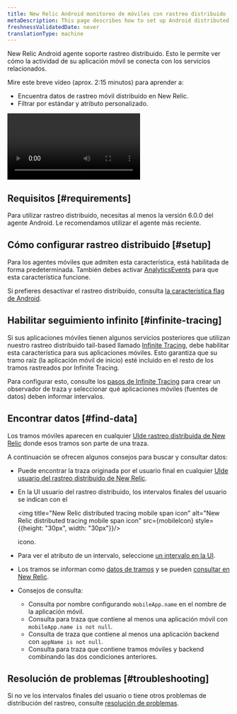 ```yaml
---
title: New Relic Android monitoreo de móviles con rastreo distribuido
metaDescription: This page describes how to set up Android distributed tracing.
freshnessValidatedDate: never
translationType: machine
---
```



New Relic Android <InlinePopover type="mobile"/>agente soporte rastreo distribuido. Esto le permite ver cómo la actividad de su aplicación móvil se conecta con los servicios relacionados.

Mire este breve vídeo (aprox. 2:15 minutos) para aprender a:

* Encuentra datos de rastreo móvil distribuido en New Relic.
* Filtrar por estándar y atributo personalizado.

<Video
  id="tkAxeE5cT2Q"
  type="youtube"
/>

## Requisitos [#requirements]

Para utilizar rastreo distribuido, necesitas al menos la versión 6.0.0 del agente Android. Le recomendamos utilizar el agente más reciente.

## Cómo configurar rastreo distribuido [#setup]

Para los agentes móviles que admiten esta característica, está habilitada de forma predeterminada. También debes activar [AnalyticsEvents](/docs/mobile-monitoring/new-relic-mobile-android/android-sdk-api/android-agent-configuration-feature-flags/#ff-analytics-events) para que esta característica funcione.

Si prefieres desactivar el rastreo distribuido, consulta [la característica flag de Android](/docs/mobile-monitoring/new-relic-mobile-android/android-sdk-api/android-agent-configuration-feature-flags/#dt).

## Habilitar seguimiento infinito [#infinite-tracing]

Si sus aplicaciones móviles tienen algunos servicios posteriores que utilizan nuestro rastreo distribuido tail-based llamado [Infinite Tracing](/docs/distributed-tracing/infinite-tracing/introduction-infinite-tracing), debe habilitar esta característica para sus aplicaciones móviles. Esto garantiza que su tramo raíz (la aplicación móvil de inicio) esté incluido en el resto de los tramos rastreados por Infinite Tracing.

Para configurar esto, consulte los [pasos de Infinite Tracing](/docs/distributed-tracing/infinite-tracing/set-trace-observer) para crear un observador de traza y seleccionar qué aplicaciones móviles (fuentes de datos) deben informar intervalos.

## Encontrar datos [#find-data]

Los tramos móviles aparecen en cualquier [UIde rastreo distribuida de New Relic](/docs/understand-dependencies/distributed-tracing/ui-data/additional-distributed-tracing-features-new-relic-one/) donde esos tramos son parte de una traza.

A continuación se ofrecen algunos consejos para buscar y consultar datos:

* Puede encontrar la traza originada por el usuario final en cualquier [UIde usuario del rastreo distribuido de New Relic](/docs/understand-dependencies/distributed-tracing/ui-data/additional-distributed-tracing-features-new-relic-one).

* En la UI usuario del rastreo distribuido, los intervalos finales del usuario se indican con el

  <img title="New Relic distributed tracing mobile span icon" alt="New Relic distributed tracing mobile span icon" src={mobileIcon} style={{height: "30px", width: "30px"}}/>

  icono.

* Para ver el atributo de un intervalo, seleccione [un intervalo en la UI](/docs/apm/distributed-tracing/ui-data/understand-use-distributed-tracing-data#span-details).

* Los tramos se informan como [datos de tramos](/attribute-dictionary/?event=Span) y se pueden [consultar en New Relic](/docs/using-new-relic/data/understand-data/query-new-relic-data).

* Consejos de consulta:

  * Consulta por nombre configurando `mobileApp.name` en el nombre de la aplicación móvil.
  * Consulta para traza que contiene al menos una aplicación móvil con `mobileApp.name is not null`.
  * Consulta de traza que contiene al menos una aplicación backend con `appName is not null`.
  * Consulta para traza que contiene tramos móviles y backend combinando las dos condiciones anteriores.

## Resolución de problemas [#troubleshooting]

Si no ve los intervalos finales del usuario o tiene otros problemas de distribución del rastreo, consulte [resolución de problemas](/docs/apm/distributed-tracing/troubleshooting/troubleshooting-missing-trace-data).